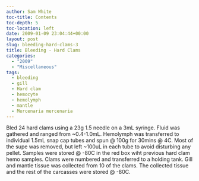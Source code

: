 ```yaml
---
author: Sam White
toc-title: Contents
toc-depth: 5
toc-location: left
date: 2009-01-09 23:04:44+00:00
layout: post
slug: bleeding-hard-clams-3
title: Bleeding - Hard Clams
categories:
  - "2009"
  - "Miscellaneous"
tags:
  - bleeding
  - gill
  - Hard clam
  - hemocyte
  - hemolymph
  - mantle
  - Mercenaria mercenaria
---
```


Bled 24 hard clams using a 23g 1.5 needle on a 3mL syringe. Fluid was gathered and ranged from ~0.4-1.0mL. Hemolymph was transferred to individual 1.5mL snap cap tubes and spun @ 100g for 30mins @ 4C. Most of the supe was removed, but left ~100uL in each tube to avoid disturbing any pellet. Samples were stored @ -80C in the red box wiht previous hard clam hemo samples. Clams were numbered and transferred to a holding tank. Gill and mantle tissue was collected from 10 of the clams. The collected tissue and the rest of the carcasses were stored @ -80C.
